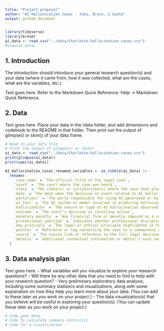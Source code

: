 ```yaml
---
title: "Project proposal"
author: "AI Hallunication Cases - Yuka, Brynn, & Sasha"
output: github_document
---
```


```r
library(tidyverse)
library(broom)
ai_data <- read_csv("../data/Charlotin-hallucination_cases.csv")
#view(ai_data)
```

## 1. Introduction

The introduction should introduce your general research question(s) and your data (where it came from, how it was collected, what are the cases, what are the variables, etc.).

Text goes here. Refer to the Markdown Quick Reference: Help -> Markdown Quick Reference. 

## 2. Data

Text goes here. Place your data in the /data folder, and add dimensions and codebook to the README in that folder. Then print out the output of glimpse() or skim() of your data frame.

```r
# Read in your data file
# Print the output of glimpse() or skim()
ai_data <- read_csv("../data/Charlotin-hallucination_cases.csv")
print(glimpse(ai_data))
print(spec(ai_data))


```
```r
AI_Hallucination_Cases_renamed_variables <- as_tibble(ai_data) |>
  rename(
    `case_name` = `The official title of the legal case`,
    `court` = `The court where the case was heard`,
    `state` = `The state(s) or jurisdiction(s) where the case took place`,
    `date` = `The date when the decision or event related to AI hallucination occurred`,
    `party(ies)` = `The party responsible for using AI-generated or hallucinated content`,
    `ai_tool` = `The AI system or model involved in producing hallucinated content`,
    `hallucination` = `The nature or type of AI hallucination observed`,
    `outcome` = `The court’s decision or resulting action`,
    `monetary penalty` = `Any financial fine or penalty imposed as a result of the AI hallucination`,
    `professional_sanction` = `Indicates whether professional disciplinary action was taken against the party`,
    `key_principle` = `The legal or ethical principle highlighted in the case`,
    `pointer` = `Reference or tag connecting the case to a commentary or analysis`,
    `source` = `The source link or reference to the full legal decision, article, or document`,
    `details` = `Additional contextual information or editor’s note summarizing the case background`
  )
```

## 3. Data analysis plan

Text goes here.
- What variables will you visualize to explore your research questions?
- Will there be any other data that you need to find to help with your research question?
- Very preliminary exploratory data analysis, including some summary statistics and visualizations, along with some explanation on how they help you learn more about your data. (You can add to these later as you work on your project.)
- The data visualization(s) that you believe will be useful in exploring your question(s). (You can update these later as you work on your project.)


```r
# Code goes here
# Code to calculate summary statistics
# Code for a visualization
```

